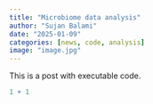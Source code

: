 ```yaml
---
title: "Microbiome data analysis"
author: "Sujan Balami"
date: "2025-01-09"
categories: [news, code, analysis]
image: "image.jpg"
---
```


This is a post with executable code.

```r
1 + 1
```
